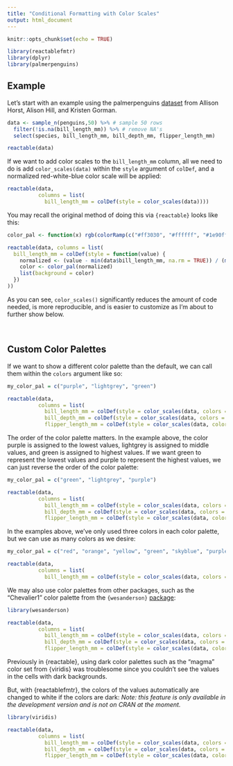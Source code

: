 ---
title: "Conditional Formatting with Color Scales"
output: html_document
---

```{r setup, include=FALSE}
knitr::opts_chunk$set(echo = TRUE)
```

```{r, include=FALSE}
library(reactablefmtr)
library(dplyr)
library(palmerpenguins)
```

## Example

Let's start with an example using the palmerpenguins [dataset](https://allisonhorst.github.io/palmerpenguins/) from Allison Horst, Alison Hill, and Kristen Gorman.   

```{r}
data <- sample_n(penguins,50) %>% # sample 50 rows
  filter(!is.na(bill_length_mm)) %>% # remove NA's
  select(species, bill_length_mm, bill_depth_mm, flipper_length_mm)

reactable(data)
```

If we want to add color scales to the `bill_length_mm` column, all we need to do is add `color_scales(data)` within the `style` argument of `colDef`, and a normalized red-white-blue color scale will be applied:

```{r}
reactable(data,
          columns = list(
            bill_length_mm = colDef(style = color_scales(data))))
```

You may recall the original method of doing this via `{reactable}` looks like this:

```{r}
color_pal <- function(x) rgb(colorRamp(c("#ff3030", "#ffffff", "#1e90ff"))(x), maxColorValue = 255)

reactable(data, columns = list(
  bill_length_mm = colDef(style = function(value) {
    normalized <- (value - min(data$bill_length_mm, na.rm = TRUE)) / (max(data$bill_length_mm, na.rm = TRUE) - min(data$bill_length_mm, na.rm = TRUE))
    color <- color_pal(normalized)
    list(background = color)
  })
))
```

As you can see, `color_scales()` significantly reduces the amount of code needed, is more reproducible, and is easier to customize as I'm about to further show below.

<br>

## Custom Color Palettes

If we want to show a different color palette than the default, we can call them within the `colors` argument like so: 

```{r}
my_color_pal = c("purple", "lightgrey", "green")

reactable(data,
          columns = list(
            bill_length_mm = colDef(style = color_scales(data, colors = my_color_pal)),
            bill_depth_mm = colDef(style = color_scales(data, colors = my_color_pal)),
            flipper_length_mm = colDef(style = color_scales(data, colors = my_color_pal))))
```

The order of the color palette matters. In the example above, the color purple is assigned to the lowest values, lightgrey is assigned to middle values, and green is assigned to highest values. If we want green to represent the lowest values and purple to represent the highest values, we can just reverse the order of the color palette:

```{r}
my_color_pal = c("green", "lightgrey", "purple")

reactable(data,
          columns = list(
            bill_length_mm = colDef(style = color_scales(data, colors = my_color_pal)),
            bill_depth_mm = colDef(style = color_scales(data, colors = my_color_pal)),
            flipper_length_mm = colDef(style = color_scales(data, colors = my_color_pal))))
```

In the examples above, we've only used three colors in each color palette, but we can use as many colors as we desire:

```{r}
my_color_pal = c("red", "orange", "yellow", "green", "skyblue", "purple")

reactable(data,
          columns = list(
            bill_length_mm = colDef(style = color_scales(data, colors = my_color_pal))))
```

We may also use color palettes from other packages, such as the "Chevalier1" color palette from the `{wesanderson}` [package](https://github.com/karthik/wesanderson):

```{r, warning=FALSE}
library(wesanderson)

reactable(data,
          columns = list(
            bill_length_mm = colDef(style = color_scales(data, colors = wes_palette("Chevalier1"))),
            bill_depth_mm = colDef(style = color_scales(data, colors = wes_palette("Chevalier1"))),
            flipper_length_mm = colDef(style = color_scales(data, colors = wes_palette("Chevalier1")))))
```

Previously in {reactable}, using dark color palettes such as the "magma" color set from {viridis} was troublesome since you couldn't see the values in the cells with dark backgrounds. 

But, with {reactablefmtr}, the colors of the values automatically are changed to white if the colors are dark:
<i>Note: this feature is only available in the development version and is not on CRAN at the moment.</i>

```{r}
library(viridis)

reactable(data,
          columns = list(
            bill_length_mm = colDef(style = color_scales(data, colors = viridis::magma(5))),
            bill_depth_mm = colDef(style = color_scales(data, colors = viridis::magma(5))),
            flipper_length_mm = colDef(style = color_scales(data, colors = viridis::magma(5)))))
```

